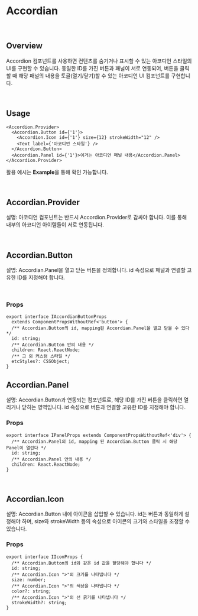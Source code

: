 
# Accordian

<br />

## Overview

Accordion 컴포넌트를 사용하면 컨텐츠를 숨기거나 표시할 수 있는 아코디언 스타일의 UI를 구현할 수 있습니다.
동일한 ID를 가진 버튼과 패널이 서로 연동되어, 버튼을 클릭할 때 해당 패널의 내용을 토글(열기/닫기)할 수 있는 아코디언 UI 컴포넌트를 구현합니다.

<br />

## Usage

```tsx
<Accordion.Provider>
  <Accordion.Button id={'1'}>
    <Accordion.Icon id={'1'} size={12} strokeWidth="12" />
    <Text label={'아코디언 스타일'} />
  </Accordion.Button>
  <Accordion.Panel id={'1'}>이거는 아코디언 패널 내용</Accordion.Panel>
</Accordion.Provider>
```

활용 예시는 **Example**을 통해 확인 가능합니다.

<br />

## Accordian.Provider

설명: 아코디언 컴포넌트는 반드시 Accordion.Provider로 감싸야 합니다. 이를 통해 내부의 아코디언 아이템들이 서로 연동됩니다.

<br />

## Accordian.Button

설명: Accordian.Panel을 열고 닫는 버튼을 정의합니다. id 속성으로 패널과 연결할 고유한 ID를 지정해야 합니다.

<br />

### Props

```tsx
export interface IAccordianButtonProps
  extends ComponentPropsWithoutRef<'button'> {
  /** Accordian.Button의 id, mapping된 Accordian.Panel을 열고 닫을 수 있다 */
  id: string;
  /** Accordian.Button 안의 내용 */
  children: React.ReactNode;
  /** 그 외 커스텀 스타일 */
  etcStyles?: CSSObject;
}
```

## Accordian.Panel

설명: Accordian.Button과 연동되는 컴포넌트로, 해당 ID를 가진 버튼을 클릭하면 열리거나 닫히는 영역입니다. id 속성으로 버튼과 연결할 고유한 ID를 지정해야 합니다.

### Props

```tsx
export interface IPanelProps extends ComponentPropsWithoutRef<'div'> {
  /** Accordian.Panel의 id, mapping 된 Accordian.Button 클릭 시 해당 Panel이 열린다 */
  id: string;
  /** Accordian.Panel 안의 내용 */
  children: React.ReactNode;
}
```

<br />

## Accordian.Icon

설명: Accordian.Button 내에 아이콘을 삽입할 수 있습니다. id는 버튼과 동일하게 설정해야 하며, size와 strokeWidth 등의 속성으로 아이콘의 크기와 스타일을 조정할 수 있습니다.

### Props

```tsx
export interface IIconProps {
  /** Accordian.Button의 id와 같은 id 값을 할당해야 합니다 */
  id: string;
  /** Accordian.Icon ">"의 크기를 나타냅니다 */
  size: number;
  /** Accordian.Icon ">"의 색상을 나타냅니다 */
  color?: string;
  /** Accordian.Icon ">"의 선 굵기를 나타냅니다 */
  strokeWidth?: string;
}
```
